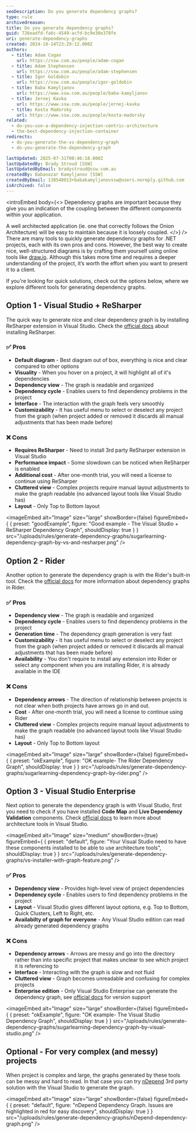 ```yaml
---
seoDescription: Do you generate dependency graphs?
type: rule
archivedreason:
title: Do you generate dependency graphs?
guid: 726eadfd-fa6c-4549-acfd-bc9e30e378fe
uri: generate-dependency-graphs
created: 2024-10-14T23:29:12.000Z
authors:
  - title: Adam Cogan
    url: https://ssw.com.au/people/adam-cogan
  - title: Adam Stephensen
    url: https://ssw.com.au/people/adam-stephensen
  - title: Igor Goldobin
    url: https://ssw.com.au/people/igor-goldobin
  - title: Baba Kamyljanov
    url: https://www.ssw.com.au/people/baba-kamyljanov
  - title: Jernej Kavka
    url: https://www.ssw.com.au/people/jernej-kavka
  - title: Kosta Madorsky
    url: https://www.ssw.com.au/people/kosta-madorsky
related:
  - do-you-use-a-dependency-injection-centric-architecture
  - the-best-dependency-injection-container
redirects:
  - do-you-generate-the-vs-dependency-graph
  - do-you-generate-the-dependency-graph

lastUpdated: 2025-07-31T00:46:18.000Z
lastUpdatedBy: Brady Stroud [SSW]
lastUpdatedByEmail: bradystroud@ssw.com.au
createdBy: Babanazar Kamyljanov [SSW]
createdByEmail: 138548013+babakamyljanovssw@users.noreply.github.com
isArchived: false
---
```


<introEmbed
  body={<>
Dependency graphs are important because they give you an indication of the coupling between the different components within your application.

A well architected application (ie. one that correctly follows the Onion Architecture) will be easy to maintain because it is loosely coupled.
  </>}
/>
There are many tools to quickly generate dependency graphs for .NET projects, each with its own pros and cons. However, the best way to create nice, well-structured diagrams is by crafting them yourself using online tools like [draw.io](https://app.diagrams.net/). Although this takes more time and requires a deeper understanding of the project, it’s worth the effort when you want to present it to a client.

If you're looking for quick solutions, check out the options below, where we explore different tools for generating dependency graphs.

## Option 1 - Visual Studio + ReSharper

The quick way to generate nice and clear dependency graph is by installing ReSharper extension in Visual Studio.
Check the [official docs](https://www.jetbrains.com/resharper/) about installing ReSharper.

### ✅ Pros

* **Default diagram** - Best diagram out of box, everything is nice and clear compared to other options
* **Visuality** - When you hover on a project, it will highlight all of it's dependencies
* **Dependency view** - The graph is readable and organized
* **Dependency cycle** - Enables users to find dependency problems in the project
* **Interface** - The interaction with the graph feels very smoothly
* **Customizability** - It has useful menu to select or deselect any project from the graph (when project added or removed it discards all manual adjustments that has been made before)

### ❌ Cons

* **Requires ReSharper** - Need to install 3rd party ReSharper extension in Visual Studio
* **Performance impact** - Some slowdown can be noticed when ReSharper is enabled
* **Additional cost** - After one-month trial, you will need a license to continue using ReSharper
* **Cluttered view** - Complex projects require manual layout adjustments to make the graph readable (no advanced layout tools like Visual Studio has)
* **Layout** - Only Top to Bottom layout

<imageEmbed
  alt="Image"
  size="large"
  showBorder={false}
  figureEmbed={ {
    preset: "goodExample",
    figure: "Good example - The Visual Studio + ReSharper Dependency Graph",
    shouldDisplay: true
  } }
  src="/uploads/rules/generate-dependency-graphs/sugarlearning-dependency-graph-by-vs-and-resharper.png"
/>


## Option 2 - Rider

Another option to generate the dependency graph is with the Rider's built-in tool. Check the [official docs](https://www.jetbrains.com/help/rider/Architecture__Project_Dependencies_Exploration.html) for more information about dependency graphs in Rider.

### ✅ Pros

* **Dependency view** - The graph is readable and organized
* **Dependency cycle** - Enables users to find dependency problems in the project
* **Generation time** - The dependency graph generation is very fast
* **Customizability** - It has useful menu to select or deselect any project from the graph (when project added or removed it discards all manual adjustments that has been made before)
* **Availability** - You don't require to install any extension into Rider or select any component when you are installing Rider, it is already available in the IDE

### ❌ Cons

* **Dependency arrows** - The direction of relationship between projects is not clear when both projects have arrows go in and out.
* **Cost** - After one-month trial, you will need a license to continue using Rider
* **Cluttered view** - Complex projects require manual layout adjustments to make the graph readable (no advanced layout tools like Visual Studio has)
* **Layout** - Only Top to Bottom layout

<imageEmbed
  alt="Image"
  size="large"
  showBorder={false}
  figureEmbed={ {
    preset: "okExample",
    figure: "OK example- The Rider Dependency Graph",
    shouldDisplay: true
  } }
  src="/uploads/rules/generate-dependency-graphs/sugarlearning-dependency-graph-by-rider.png"
/>


## Option 3 - Visual Studio Enterprise

Next option to generate the dependency graph is with Visual Studio, first you need to check if you have installed **Code Map** and **Live Dependency Validation** components. Check [official docs](https://learn.microsoft.com/en-us/visualstudio/modeling/install-architecture-tools?view=vs-2022&WT.mc_id=DT-MVP-33518) to learn more about architecture tools in Visual Studio.

<imageEmbed
  alt="Image"
  size="medium"
  showBorder={true}
  figureEmbed={ {
    preset: "default",
    figure: "Your Visual Studio need to have these components installed to be able to use architecture tools",
    shouldDisplay: true
  } }
  src="/uploads/rules/generate-dependency-graphs/vs-installer-with-graph-feature.png"
/>


### ✅ Pros

* **Dependency view** - Provides high-level view of project dependencies
* **Dependency cycle** - Enables users to find dependency problems in the project
* **Layout** - Visual Studio gives different layout options, e.g. Top to Bottom, Quick Clusters, Left to Right, etc.
* **Availabilty of graph for everyone** - Any Visual Studio edition can read already generated dependency graphs

### ❌ Cons

* **Dependency arrows** - Arrows are messy and go into the directory rather than into specific project that makes unclear to see which project it is referencing to
* **Interface** - Interacting with the graph is slow and not fluid
* **Cluttered view** - Graph becomes unreadable and confusing for complex projects
* **Enterprise edition** - Only Visual Studio Enterprise can generate the dependency graph, see [official docs](https://learn.microsoft.com/en-us/visualstudio/modeling/analyze-and-model-your-architecture?view=vs-2022#VersionSupport&WT.mc_id=DT-MVP-33518) for version support

<imageEmbed
  alt="Image"
  size="large"
  showBorder={false}
  figureEmbed={ {
    preset: "okExample",
    figure: "OK example- The Visual Studio Dependency Graph",
    shouldDisplay: true
  } }
  src="/uploads/rules/generate-dependency-graphs/sugarlearning-dependency-graph-by-visual-studio.png"
/>


## Optional - For very complex (and messy) projects

When project is complex and large, the graphs generated by these tools can be messy and hard to read. In that case you can try [nDepend](http://www.ndepend.com/) 3rd party solution with the Visual Studio to generate the graph.


<imageEmbed
  alt="Image"
  size="large"
  showBorder={false}
  figureEmbed={ {
    preset: "default",
    figure: "nDepend Dependency Graph. Issues are highlighted in red for easy discovery",
    shouldDisplay: true
  } }
  src="/uploads/rules/generate-dependency-graphs/nDepend-dependency-graph.png"
/>
